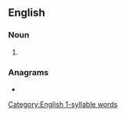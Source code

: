 ==English==

===Noun===
{{head|en|noun plural form}}

# {{plural of|dearth|lang=en}}

===Anagrams===
* {{anagrams|en|a=adehrst|Deharts|hardest|hatreds|heardst|hetdars|sharted|threads|trashed}}

[[Category:English 1-syllable words]]